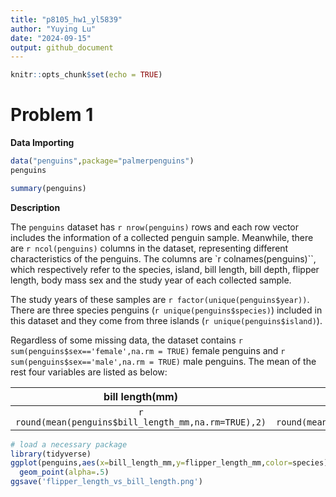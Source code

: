 ```yaml
---
title: "p8105_hw1_yl5839"
author: "Yuying Lu"
date: "2024-09-15"
output: github_document
---
```


```r
knitr::opts_chunk$set(echo = TRUE)
```

# Problem 1

**Data Importing**

```r
data("penguins",package="palmerpenguins")
penguins
```

```r
summary(penguins)
```


**Description**

The `penguins` dataset has `r nrow(penguins)` rows and each row vector includes the information of a collected penguin sample. Meanwhile, there are `r ncol(penguins)` columns in the dataset, representing different characteristics of the penguins. The columns are `r colnames(penguins)``, which respectively refer to the species, island, bill length, bill depth, flipper length, body mass sex and the study year of each collected sample.

The study years of these samples are `r factor(unique(penguins$year))`. There are three species penguins (`r unique(penguins$species)`) included in this dataset and they come from three islands (`r unique(penguins$island)`). 

Regardless of some missing data, the dataset contains `r sum(penguins$sex=='female',na.rm = TRUE)` female penguins and `r sum(penguins$sex=='male',na.rm = TRUE)` male penguins. The mean of the rest four variables are listed as below: 

| bill length(mm) | bill depth(mm) | flipper length(mm) | body mass(g)|
|:---:|:---:|:---:|:---:|
|`r round(mean(penguins$bill_length_mm,na.rm=TRUE),2)`| `r round(mean(penguins$bill_depth_mm,na.rm=TRUE),2)`|`r round(mean(penguins$flipper_length_mm,na.rm=TRUE),2)`| `r round(mean(penguins$body_mass_g,na.rm=TRUE),2)`|




```r
# load a necessary package
library(tidyverse)
ggplot(penguins,aes(x=bill_length_mm,y=flipper_length_mm,color=species))+
  geom_point(alpha=.5)
ggsave('flipper_length_vs_bill_length.png')
```
